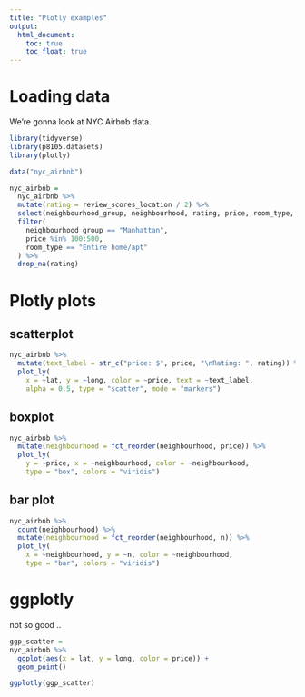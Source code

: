 ```yaml
---
title: "Plotly examples"
output: 
  html_document:
    toc: true
    toc_float: true
---
```


# Loading data

We're gonna look at NYC Airbnb data.

```r
library(tidyverse)
library(p8105.datasets)
library(plotly)
```

```r
data("nyc_airbnb")

nyc_airbnb = 
  nyc_airbnb %>%
  mutate(rating = review_scores_location / 2) %>%
  select(neighbourhood_group, neighbourhood, rating, price, room_type, lat, long) %>%
  filter(
    neighbourhood_group == "Manhattan",
    price %in% 100:500,
    room_type == "Entire home/apt"
  ) %>%
  drop_na(rating)
```


# Plotly plots

## scatterplot

```r
nyc_airbnb %>%
  mutate(text_label = str_c("price: $", price, "\nRating: ", rating)) %>%
  plot_ly(
    x = ~lat, y = ~long, color = ~price, text = ~text_label, 
    alpha = 0.5, type = "scatter", mode = "markers")
```

## boxplot

```r
nyc_airbnb %>%
  mutate(neighbourhood = fct_reorder(neighbourhood, price)) %>%
  plot_ly(
    y = ~price, x = ~neighbourhood, color = ~neighbourhood,
    type = "box", colors = "viridis")
```

## bar plot

```r
nyc_airbnb %>%
  count(neighbourhood) %>%
  mutate(neighbourhood = fct_reorder(neighbourhood, n)) %>%
  plot_ly(
    x = ~neighbourhood, y = ~n, color = ~neighbourhood, 
    type = "bar", colors = "viridis")
```


# ggplotly

not so good ..

```r
ggp_scatter = 
nyc_airbnb %>%
  ggplot(aes(x = lat, y = long, color = price)) +
  geom_point()

ggplotly(ggp_scatter)
```














